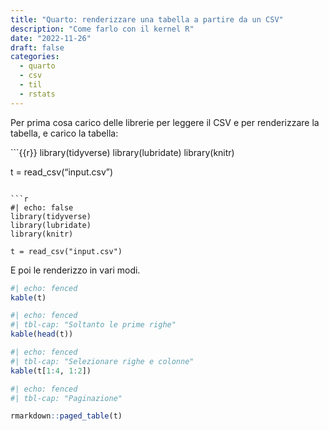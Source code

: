 ```yaml
---
title: "Quarto: renderizzare una tabella a partire da un CSV"
description: "Come farlo con il kernel R"
date: "2022-11-26"
draft: false
categories:
  - quarto
  - csv
  - til
  - rstats
---
```


Per prima cosa carico delle librerie per leggere il CSV e per renderizzare la tabella, e carico la tabella:

```{{r}}
library(tidyverse)
library(lubridate)
library(knitr)

t = read_csv("input.csv")
```

```r
#| echo: false
library(tidyverse)
library(lubridate)
library(knitr)

t = read_csv("input.csv")
```

E poi le renderizzo in vari modi.

```r
#| echo: fenced
kable(t)
```

```r
#| echo: fenced
#| tbl-cap: "Soltanto le prime righe"
kable(head(t))
```


```r
#| echo: fenced
#| tbl-cap: "Selezionare righe e colonne"
kable(t[1:4, 1:2])
```


```r
#| echo: fenced
#| tbl-cap: "Paginazione"

rmarkdown::paged_table(t)
```
